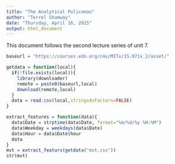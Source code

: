 ```yaml
---
title: "The Analytical Policeman"
author: "Terrel Shumway"
date: "Thursday, April 16, 2015"
output: html_document
---
```


This document follows the second lecture series of unit 7.

```r

baseurl = "https://courses.edx.org/c4x/MITx/15.071x_2/asset/"

getdata = function(local){
  if(!file.exists(local)){
    library(downloader)
    remote = paste0(baseurl,local)
    download(remote,local)
  }
  data = read.csv(local,stringsAsFactors=FALSE)
}

extract_features = function(data){
  data$Date = strptime(data$Date, format="%m/%d/%y %H:%M")
  data$Weekday = weekdays(data$Date)
  data$Hour = data$Date$hour
  data
}
mvt = extract_featurs(getdata("mvt.csv"))
str(mvt)
```